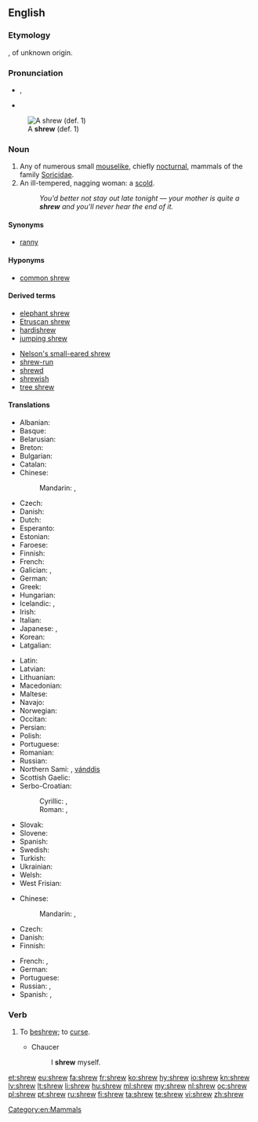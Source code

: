 ==English==

===Etymology===
{{etyl|ang|en}} {{m|ang|scrēawa}}, of unknown origin.

===Pronunciation===
* {{enPR|shro͞o}}, {{IPA|/ʃɹuː/|lang=en}}
* {{rhymes|uː|lang=en}}

{{wikipedia}}
[[File:southern short-tailed shrew.jpg|thumb|A '''shrew''' (def. 1)]]

===Noun===
{{en-noun}}

# Any of numerous small [[mouselike]], chiefly [[nocturnal]], mammals of the family [[Soricidae]].
# An ill-tempered, nagging woman: a [[scold]].
#: ''You'd better not stay out late tonight &mdash; your mother is quite a '''shrew''' and you'll never hear the end of it.''

====Synonyms====
* {{sense|mouselike mammal}} [[ranny]] {{qualifier|obsolete}}

====Hyponyms====
* {{sense|mouselike mammal}} [[common shrew]]

====Derived terms====
{{rel-top|terms derived from ''shrew (noun)''}}
* [[elephant shrew]]
* [[Etruscan shrew]]
* [[hardishrew]]
* [[jumping shrew]]
{{rel-mid}}
* [[Nelson's small-eared shrew]]
* [[shrew-run]]
* [[shrewd]]
* [[shrewish]]
* [[tree shrew]]
{{rel-bottom}}

====Translations====
{{trans-top|mouselike animal}}
* Albanian: {{t|sq|hundëgjati xhuxh|?}}
* Basque: {{t|eu|satitsu}}
* Belarusian: {{t|be|буразубка|f|tr=burazúbka}}
* Breton: {{t|br|minoc'h korrik}}
* Bulgarian: {{t|bg|земеровка|f|tr=zemeróvka}}
* Catalan: {{t|ca|musaranya|f}}
* Chinese:
*: Mandarin: {{t+|cmn|鼩鼱|tr=qújīng|sc=Hani}}, {{t|cmn|尖鼠|tr=jiānshǔ|sc=Hani}}
* Czech: {{t|cs|rejsek|m}}
* Danish: {{t|da|spidsmus|c}}
* Dutch: {{t+|nl|spitsmuis|f}}
* Esperanto: {{t|eo|soriko}}
* Estonian: {{t|et|karihiir}}
* Faroese: {{t|fo|trantmús|f}}
* Finnish: {{t+|fi|päästäinen}}
* French: {{t+|fr|musaraigne|f}}
* Galician: {{t|gl|musaraño|m}}, {{t|gl|musgaño|m}}
* German: {{t|de|Spitzmaus|f}}
* Greek: {{t|el|νανομυγαλίδα|tr=nanomigalída}}
* Hungarian: {{t+|hu|cickány}}
* Icelandic: {{t|is|snjáldurmús|f}}, {{t|is|snjáldra|f}}
* Irish: {{t|ga|dallóg fhraoigh|f}}
* Italian: {{t|it|toporagno|m}}
* Japanese: {{t|ja|トガリネズミ|tr=togari-nezumi}}, {{t|ja|尖鼠|sc=Jpan|tr=togari-nezumi}}
* Korean: {{t|ko|뒤쥐|sc=Hang}}
* Latgalian: {{t|ltg|ciersleits}}
{{trans-mid}}
* Latin: {{t|la|sorex|m}}
* Latvian: {{t+|lv|cirslis|m}}
* Lithuanian: {{t+|lt|kirstukas|?}}
* Macedonian: {{t|mk|ровка|f|tr=róvka}}
* Maltese: {{t|mt|ġurdiem ta' geddumu twil|m}}
* Navajo: {{t|nv|naʼatsʼǫǫsí binááʼ áłtsʼíísígíí}}
* Norwegian: {{t|no|spissmus|c}}
* Occitan: {{t+|oc|musaranha|f}}
* Persian: {{t|fa|موش شبگرد|tr=muše šabgard}}
* Polish: {{t|pl|ryjówka|f}}
* Portuguese: {{t+|pt|musaranho|m}}
* Romanian: {{t+|ro|chițcan|m}}
* Russian: {{t+|ru|землеройка|f|tr=zemlerójka}}
* Northern Sami: {{t-check|se|beaiskonjunni}}, [[vánddis]]
* Scottish Gaelic: {{t|gd|dallag-an-fhraoich|f}}
* Serbo-Croatian:
*: Cyrillic: {{t|sh|ровчица|f|sc=Cyrl}}, {{t|sh|ровка|f}}
*: Roman: {{t|sh|rovčica|f|sc=Latn}}, {{t|sh|rovka|f}}
* Slovak: {{t|sk|piskor|m}}
* Slovene: {{t+|sl|rovka|f}}
* Spanish: {{t|es|musaraña|f}}
* Swedish: {{t|sv|näbbmus|c}}
* Turkish: {{t|tr|kir faresi}}
* Ukrainian: {{t|uk|землерийка|f|tr=zemlerýjka}}
* Welsh: {{t|cy|llyg|f}}
* West Frisian: {{t|fy|pipermûs|f}}
{{trans-bottom}}

{{trans-top|woman}}
* Chinese:
*: Mandarin: {{t|cmn|潑婦|sc=Hani}}, {{t+|cmn|泼妇|tr=pōfù|sc=Hani}}
* Czech: {{t|cs|rachomejtle}}
* Danish: {{t|da|rappenskralde|c}}
* Finnish: {{t+|fi|äkäpussi}}
{{trans-mid}}
* French: {{t+|fr|furie|f}}, {{t+|fr|mégère|f}}
* German: {{t+|de|Megäre|f}}
* Portuguese: {{t+|pt|megera|f}}
* Russian: {{t+|ru|мегера|f|tr=megéra|sc=Cyrl}}, {{t+|ru|ведьма|f|tr=véd’ma}}
* Spanish: {{t|es|arpía|f}}, {{t+|es|bruja|f}}
{{trans-bottom}}

===Verb===
{{en-verb}}

# {{context|obsolete|transitive|lang=en}} To [[beshrew]]; to [[curse]].
#* Chaucer
#*: I '''shrew''' myself.

[[Category:en:Mammals]]

[[et:shrew]]
[[eu:shrew]]
[[fa:shrew]]
[[fr:shrew]]
[[ko:shrew]]
[[hy:shrew]]
[[io:shrew]]
[[kn:shrew]]
[[lv:shrew]]
[[lt:shrew]]
[[li:shrew]]
[[hu:shrew]]
[[ml:shrew]]
[[my:shrew]]
[[nl:shrew]]
[[oc:shrew]]
[[pl:shrew]]
[[pt:shrew]]
[[ru:shrew]]
[[fi:shrew]]
[[ta:shrew]]
[[te:shrew]]
[[vi:shrew]]
[[zh:shrew]]